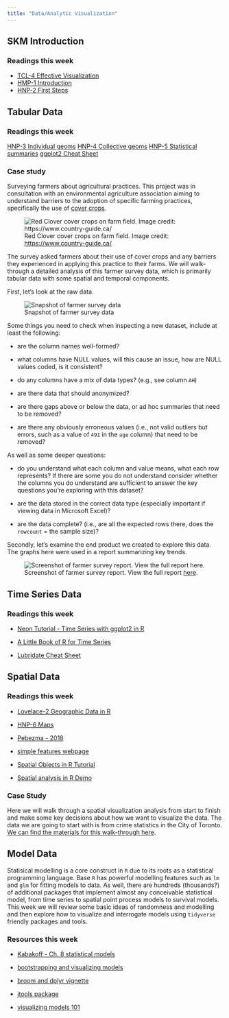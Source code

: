 ```yaml
---
title: "Data/Analytic Visualization"
---
```


## SKM Introduction

### Readings this week

-   [TCL-4 Effective Visualization](https://ubc-dsci.github.io/introduction-to-datascience/viz.html)
-   [HMP-1 Introduction](https://ggplot2-book.org/introduction.html)
-   [HNP-2 First Steps](https://ggplot2-book.org/getting-started.html)

## Tabular Data

### Readings this week

[HNP-3 Individual geoms](https://ggplot2-book.org/individual-geoms.html) [HNP-4 Collective geoms](https://ggplot2-book.org/collective-geoms.html) [HNP-5 Statistical summaries](https://ggplot2-book.org/statistical-summaries.html) [ggplot2 Cheat Sheet](https://rawgit.com/rstudio/cheatsheets/master/data-visualization.pdf)

### Case study

Surveying farmers about agricultural practices. This project was in consultation with an environmental agriculture association aiming to understand barriers to the adoption of specific farming practices, specifically the use of [cover crops](https://www.sare.org/resources/cover-crops/).

![Red Clover cover crops on farm field. Image credit: <https://www.country-guide.ca/>](img/covercrops.jpeg)

The survey asked farmers about their use of cover crops and any barriers they experienced in applying this practice to their farms. We will walk-through a detailed analysis of this farmer survey data, which is primarily tabular data with some spatial and temporal components.

First, let's look at the raw data.

![Snapshot of farmer survey data](img/covercropsdata.png)

Some things you need to check when inspecting a new dataset, include at least the following:

-   are the column names well-formed?

-   what columns have NULL values, will this cause an issue, how are NULL values coded, is it consistent?

-   do any columns have a mix of data types? (e.g., see column `AH`)

-   are there data that should anonymized?

-   are there gaps above or below the data, or ad hoc summaries that need to be removed?

-   are there any obviously erroneous values (i.e., not valid outliers but errors, such as a value of `491` in the `age` column) that need to be removed?

As well as some deeper questions:

-   do you understand what each column and value means, what each row represents? If there are some you do not understand consider whether the columns you do understand are sufficient to answer the key questions you're exploring with this dataset?

-   are the data stored in the correct data type (especially important if viewing data in Microsoft Excel)?

-   are the data complete? (i.e., are all the expected rows there, does the `rowcount` = the sample size)?

Secondly, let's examine the end product we created to explore this data. The graphs here were used in a report summarizing key trends.

![Screenshot of farmer survey report. View the full report [here](https://rpubs.com/colinr23/farmers).](img/coverscreen.png)

## Time Series Data

### Readings this week

-   [Neon Tutorial - Time Series with ggplot2 in R](https://www.neonscience.org/resources/learning-hub/tutorials/dc-time-series-plot-ggplot-r)

-   [A Little Book of R for Time Series](https://buildmedia.readthedocs.org/media/pdf/a-little-book-of-r-for-time-series/latest/a-little-book-of-r-for-time-series.pdf)

-   [Lubridate Cheat Sheet](https://rawgit.com/rstudio/cheatsheets/master/lubridate.pdf)

## Spatial Data

### Readings this week

-   [Lovelace-2 Geographic Data in R](https://geocompr.robinlovelace.net/spatial-class.html)

-   [HNP-6 Maps](https://ggplot2-book.org/maps.html)

-   [Pebezma - 2018](https://journal.r-project.org/archive/2018/RJ-2018-009/RJ-2018-009.pdf)

-   [simple features webpage](https://r-spatial.github.io/sf/)

-   [Spatial Objects in R Tutorial](https://mhweber.github.io/R-User-Group-Spatial-Workshop-2018/SpatialObjects.html)

-   [Spatial analysis in R Demo](https://paezha.github.io/spatial-analysis-r/introduction-to-maps.html)

### Case Study

Here we will walk through a spatial visualization analysis from start to finish and make some key decisions about how we want to visualize the data. The data we are going to start with is from crime statistics in the City of Toronto. [We can find the materials for this walk-through here](https://colinr23.github.io/GESC151/gis-and-big-data.html).


## Model Data

Statisical modelling is a core construct in `R` due to its roots as a statistical programming language. Base `R` has powerful modelling features such as `lm` and `glm` for fitting models to data. As well, there are hundreds (thousands?) of additional packages that implement almost any conceivable statistical model, from time series to spatial point process models to survival models. This week we will review some basic ideas of randomness and modelling and then explore how to visualize and interrogate models using `tidyverse` friendly packages and tools.

### Resources this week

-   [Kabakoff - Ch. 8 statistical models](https://rkabacoff.github.io/datavis/Models.html)

-   [bootstrapping and visualizing models](https://www.tidymodels.org/learn/statistics/bootstrap/)

-   [broom and dplyr vignette](https://cran.r-project.org/web/packages/broom/vignettes/broom_and_dplyr.html)

-   [jtools package](https://cran.r-project.org/web/packages/jtools/vignettes/effect_plot.html)

-   [visualizing models 101](https://towardsdatascience.com/visualizing-models-101-using-r-c7c937fc5f04)
